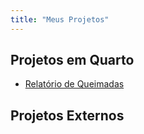 ```yaml
---
title: "Meus Projetos"
---
```


## Projetos em Quarto
- [Relatório de Queimadas](/relatorio_queimadas.html) 

## Projetos Externos
 
